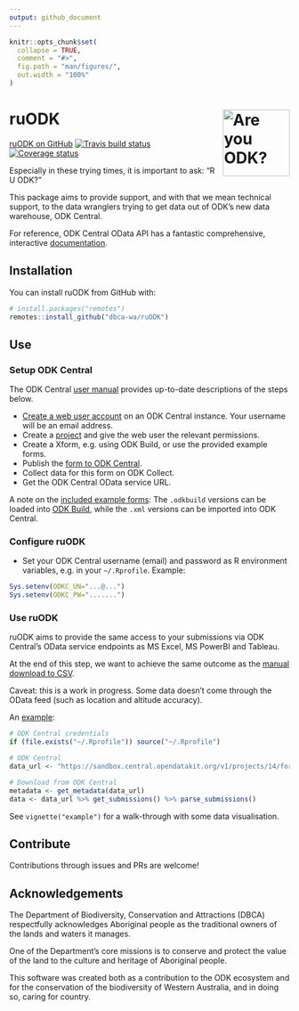```yaml
---
output: github_document
---
```


<!-- README.md is generated from README.Rmd. Please edit that file -->

```r
knitr::opts_chunk$set(
  collapse = TRUE,
  comment = "#>",
  fig.path = "man/figures/",
  out.width = "100%"
)
```
# ruODK <img src="man/figures/ruODK.png" align="right" alt="Are you ODK?" width="120" />
[ruODK on GitHub](https://github.com/dbca-wa/ruODK)
[![Travis build status](https://travis-ci.org/dbca-wa/ruODK.svg?branch=master)](https://travis-ci.org/dbca-wa/ruODK)
[![Coverage status](https://codecov.io/gh/dbca-wa/ruODK/branch/master/graph/badge.svg)](https://codecov.io/github/dbca-wa/ruODK?branch=master)
  
Especially in these trying times, it is important to ask: "R U ODK?"

This package aims to provide support, and with that we mean technical support, 
to the data wranglers trying to get data out of ODK's new data warehouse, ODK Central.

For reference, ODK Central OData API has a fantastic comprehensive, interactive
[documentation](https://odkcentral.docs.apiary.io/#reference/odata-endpoints).

## Installation

You can install ruODK from GitHub with:

```r
# install.packages("remotes")
remotes::install_github("dbca-wa/ruODK")
```


## Use

### Setup ODK Central

The ODK Central [user manual](https://docs.opendatakit.org/central-using/) 
provides up-to-date descriptions of the steps below.

* [Create a web user account](https://docs.opendatakit.org/central-users/#creating-a-web-user) 
  on an ODK Central instance. Your username will be an email address.
* Create a [project](https://docs.opendatakit.org/central-projects/) and give the
  web user the relevant permissions.
* Create a Xform, e.g. using ODK Build, or use the provided example forms.
* Publish the [form to ODK Central](https://docs.opendatakit.org/central-forms/).
* Collect data for this form on ODK Collect.
* Get the ODK Central OData service URL.

A note on the [included example forms](https://github.com/dbca-wa/ruODK/tree/master/inst/extdata): 
The `.odkbuild` versions can be loaded into [ODK Build](https://build.opendatakit.org/), 
while the `.xml` versions can be imported into ODK Central.

### Configure ruODK

* Set your ODK Central username (email) and password as R environment
  variables, e.g. in your `~/.Rprofile`.
  Example:
  
```r
Sys.setenv(ODKC_UN="...@...")
Sys.setenv(ODKC_PW=".......")
```

### Use ruODK

ruODK aims to provide the same access to your submissions via ODK Central's OData
service endpoints as MS Excel, MS PowerBI and Tableau.

At the end of this step, we want to achieve the same outcome as the [manual
download to CSV](https://docs.opendatakit.org/central-submissions/#downloading-submissions-as-csvs).

Caveat: this is a work in progress. Some data doesn't come through the OData feed
(such as location and altitude accuracy).

An [example](https://rpubs.com/florian_mayer/flora_quadrats):

```r
# ODK Central credentials
if (file.exists("~/.Rprofile")) source("~/.Rprofile")

# ODK Central
data_url <- "https://sandbox.central.opendatakit.org/v1/projects/14/forms/build_Flora-Quadrat-0-2_1558575936.svc"

# Download from ODK Central
metadata <- get_metadata(data_url)
data <- data_url %>% get_submissions() %>% parse_submissions()
```

See `vignette("example")` for a walk-through with some data visualisation.


## Contribute
Contributions through issues and PRs are welcome!

## Acknowledgements
The Department of Biodiversity, Conservation and Attractions (DBCA) respectfully acknowledges Aboriginal people as the traditional owners of the lands and waters it manages.

One of the Department's core missions is to conserve and protect the value of the land to the culture and heritage of Aboriginal people.

This software was created both as a contribution to the ODK ecosystem and for the conservation of the biodiversity of Western Australia, and in doing so, caring for country.